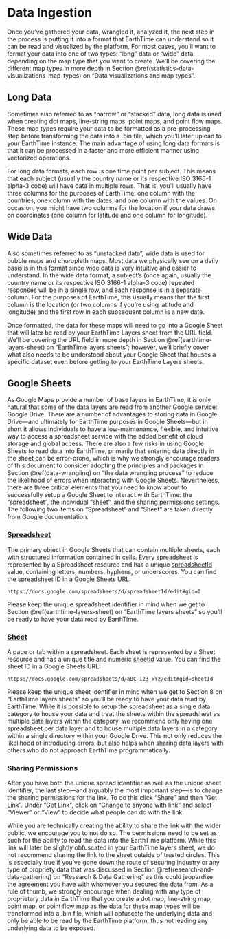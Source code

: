 # Data Ingestion

Once you’ve gathered your data, wrangled it, analyzed it, the next step in the process is putting it into a format that EarthTime can understand so it can be read and visualized by the platform. For most cases, you’ll want to format your data into one of two types: “long” data or “wide” data depending on the map type that you want to create. We’ll be covering the different map types in more depth in Section \@ref(statistics-data-visualizations-map-types) on “Data visualizations and map types”.

## Long Data

Sometimes also referred to as “narrow” or “stacked” data, long data is used when creating dot maps, line-string maps, point maps, and point flow maps. These map types require your data to be formatted as a pre-processing step before transforming the data into a .bin file, which you’ll later upload to your EarthTime instance. The main advantage of using long data formats is that it can be processed in a faster and more efficient manner using vectorized operations. 

For long data formats, each row is one time point per subject. This means that each subject (usually the country name or its respective ISO 3166-1 alpha-3 code) will have data in multiple rows. That is, you’ll usually have three columns for the purposes of EarthTime: one column with the countries, one column with the dates, and one column with the values. On occasion, you might have two columns for the location if your data draws on coordinates (one column for latitude and one column for longitude).

## Wide Data

Also sometimes referred to as “unstacked data”, wide data is used for bubble maps and choropleth maps. Most data we physically see on a daily basis is in this format since wide data is very intuitive and easier to understand. In the wide data format, a subject’s (once again, usually the country name or its respective ISO 3166-1 alpha-3 code) repeated responses will be in a single row, and each response is in a separate column. For the purposes of EarthTime, this usually means that the first column is the location (or two columns if you’re using latitude and longitude) and the first row in each subsequent column is a new date.

Once formatted, the data for these maps will need to go into a Google Sheet that will later be read by your EarthTime Layers sheet from the URL field. We’ll be covering the URL field in more depth in Section \@ref(earthtime-layers-sheet) on “EarthTime layers sheets”; however, we’ll briefly cover what also needs to be understood about your Google Sheet that houses a specific dataset even before getting to your EarthTime Layers sheets.

## Google Sheets

As Google Maps provide a number of base layers in EarthTime, it is only natural that some of the data layers are read from another Google service: Google Drive. There are a number of advantages to storing data in Google Drive—and ultimately for EarthTime purposes in Google Sheets—but in short it allows individuals to have a low-maintenance, flexible, and intuitive way to access a spreadsheet service with the added benefit of cloud storage and global access. There are also a few risks in using Google Sheets to read data into EarthTime, primarily that entering data directly in the sheet can be error-prone, which is why we strongly encourage readers of this document to consider adopting the principles and packages in Section \@ref(data-wrangling) on “the data wrangling process” to reduce the likelihood of errors when interacting with Google Sheets. Nevertheless, there are three critical elements that you need to know about to successfully setup a Google Sheet to interact with EarthTime: the “spreadsheet”, the individual “sheet”, and the sharing permissions settings. The following two items on “Spreadsheet” and “Sheet” are taken directly from Google documentation.

### [Spreadsheet](https://developers.google.com/sheets/api/reference/rest/v4/spreadsheets) {-}

The primary object in Google Sheets that can contain multiple sheets, each with structured information contained in cells. Every spreadsheet is represented by a Spreadsheet resource and has a unique [spreadsheetId](https://developers.google.com/sheets/api/reference/rest/v4/spreadsheets) value, containing letters, numbers, hyphens, or underscores. You can find the spreadsheet ID in a Google Sheets URL:

`https://docs.google.com/spreadsheets/d/spreadsheetId/edit#gid=0`

Please keep the unique spreadsheet identifier in mind when we get to Section \@ref(earthtime-layers-sheet) on “EarthTime layers sheets” so you’ll be ready to have your data read by EarthTime.

### [Sheet](https://developers.google.com/sheets/api/reference/rest/v4/spreadsheets/sheets) {-}

A page or tab within a spreadsheet. Each sheet is represented by a Sheet resource and has a unique title and numeric [sheetId](https://developers.google.com/sheets/api/reference/rest/v4/spreadsheets/sheets) value. You can find the sheet ID in a Google Sheets URL: 

`https://docs.google.com/spreadsheets/d/aBC-123_xYz/edit#gid=sheetId`

Please keep the unique sheet identifier in mind when we get to Section 8 on “EarthTime layers sheets” so you’ll be ready to have your data read by EarthTime. While it is possible to setup the spreadsheet as a single data category to house your data and treat the sheets within the spreadsheet as multiple data layers within the category, we recommend only having one spreadsheet per data layer and to house multiple data layers in a category within a single directory within your Google Drive. This not only reduces the likelihood of introducing errors, but also helps when sharing data layers with others who do not approach EarthTime programmatically.

### Sharing Permissions {-}

After you have both the unique spread identifier as well as the unique sheet identifier, the last step—and arguably the most important step—is to change the sharing permissions for the link. To do this click “Share” and then “Get Link”. Under “Get Link”, click on “Change to anyone with link” and select “Viewer” or “View” to decide what people can do with the link.

While you are technically creating the ability to share the link with the wider public, we encourage you to not do so. The permissions need to be set as such for the ability to read the data into the EarthTime platform. While this link will later be slightly obfuscated in your EarthTime layers sheet, we do not recommend sharing the link to the sheet outside of trusted circles. This is especially true if you’ve gone down the route of securing industry or any type of propriety data that was discussed in Section \@ref(research-and-data-gathering) on “Research & Data Gathering” as this could jeopardize the agreement you have with whomever you secured the data from. As a rule of thumb, we strongly encourage when dealing with any type of proprietary data in EarthTime that you create a dot map, line-string map, point map, or point flow map as the data for these map types will be transformed into a .bin file, which will obfuscate the underlying data and only be able to be read by the EarthTime platform, thus not leading any underlying data to be exposed.